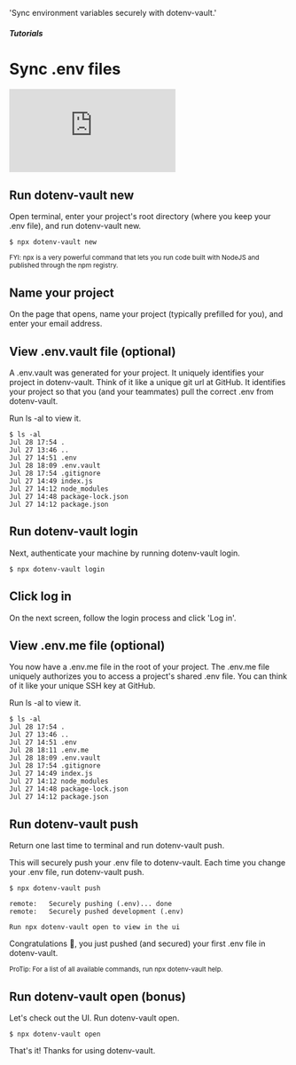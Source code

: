 
  'Sync environment variables securely with dotenv-vault.'

##### Tutorials
# Sync .env files

<iframe className="aspect-video border-2 border-zinc-500 rounded-lg" src="https://www.youtube.com/embed/z-lBjxfhWeY" title="1 Minute Overview" frameBorder="0" allow="accelerometer; autoplay; clipboard-write; encrypted-media; gyroscope; picture-in-picture" allowfullscreen></iframe>

## Run dotenv-vault new

Open terminal, enter your project's root directory (where you keep your .env file), and run dotenv-vault new.

```
$ npx dotenv-vault new
```

<small>FYI: npx is a very powerful command that lets you run code built with NodeJS and published through the npm registry.</small>

## Name your project

On the page that opens, name your project (typically prefilled for you), and enter your email address.

<ScreenshotBrowser url='/assets/img/cloudinary/Screen_Shot_2022-07-28_at_5.55.15_PM_jnnhto.png' />

## View .env.vault file (optional)

A .env.vault was generated for your project. It uniquely identifies your project in dotenv-vault. Think of it like a unique git url at GitHub. It identifies your project so that you (and your teammates) pull the correct .env from dotenv-vault.

Run ls -al to view it.


```
$ ls -al
Jul 28 17:54 .
Jul 27 13:46 ..
Jul 27 14:51 .env
Jul 28 18:09 .env.vault
Jul 28 17:54 .gitignore
Jul 27 14:49 index.js
Jul 27 14:12 node_modules
Jul 27 14:48 package-lock.json
Jul 27 14:12 package.json
```

<ScreenshotBrowser url='/assets/img/cloudinary/Screen_Shot_2022-07-28_at_6.46.24_PM_s5qd3s.png' />

## Run dotenv-vault login

Next, authenticate your machine by running dotenv-vault login.

```
$ npx dotenv-vault login
```

## Click log in

On the next screen, follow the login process and click 'Log in'.

<ScreenshotBrowser url='/assets/img/cloudinary/dotenv-vault-login-2_vdb9sq.png' />

## View .env.me file (optional)

You now have a .env.me file in the root of your project. The .env.me file uniquely authorizes you to access a project's shared .env file. You can think of it like your unique SSH key at GitHub.

Run ls -al to view it.

```
$ ls -al
Jul 28 17:54 .
Jul 27 13:46 ..
Jul 27 14:51 .env
Jul 28 18:11 .env.me
Jul 28 18:09 .env.vault
Jul 28 17:54 .gitignore
Jul 27 14:49 index.js
Jul 27 14:12 node_modules
Jul 27 14:48 package-lock.json
Jul 27 14:12 package.json
```

<ScreenshotBrowser url='/assets/img/cloudinary/dotenv-me_bsffi2.png' />

## Run dotenv-vault push

Return one last time to terminal and run dotenv-vault push.

This will securely push your .env file to dotenv-vault. Each time you change your .env file, run dotenv-vault push.

```
$ npx dotenv-vault push

remote:   Securely pushing (.env)... done
remote:   Securely pushed development (.env)

Run npx dotenv-vault open to view in the ui
```

Congratulations 🎉, you just pushed (and secured) your first .env file in dotenv-vault.

<small>ProTip: For a list of all available commands, run npx dotenv-vault help.</small>

## Run dotenv-vault open (bonus)

Let's check out the UI. Run dotenv-vault open.

```
$ npx dotenv-vault open
```

<ScreenshotBrowser url='/assets/img/cloudinary/dotenv-vault-ui_ep5nrs.png' />

That's it! Thanks for using dotenv-vault.
